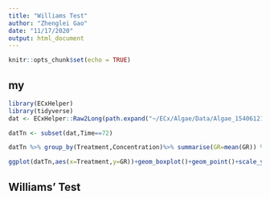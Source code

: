 ```yaml
---
title: "Williams Test"
author: "Zhenglei Gao"
date: "11/17/2020"
output: html_document
---
```


```r
knitr::opts_chunk$set(echo = TRUE)
```

## my

```r
library(ECxHelper)
library(tidyverse)
dat <- ECxHelper::Raw2Long(path.expand("~/ECx/Algae/Data/Algae_154061210.xls"),sheet="InputRawData",DataType = "Algae")
```


```r
datTn <- subset(dat,Time==72)

datTn %>% group_by(Treatment,Concentration)%>% summarise(GR=mean(GR)) %>% as.data.frame %>% mutate(Inhibition=(GR-first(GR))/GR[1]*100) ##%>% View## mutate(Inhibition=(GR-0.0715)/0.0715*100) %>% View
```

```r
ggplot(datTn,aes(x=Treatment,y=GR))+geom_boxplot()+geom_point()+scale_y_log10()
```

## Williams' Test

